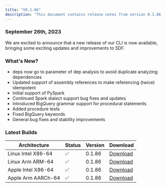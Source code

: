 ```yaml
---
title: "V0.1.86"
description: "This document contains release notes from version 0.1.86 of SDF."
---
```

### September 26th, 2023

We are excited to announce that a new release of our CLI is now available, bringing some exciting updates and improvements to SDF.

### What's New?
- deps now go to parameter of dep analysis to avoid duplicate analyzing dependencies
- Updated support of assembly references to make referencing (twice) idempotent 
- Initial support of PySpark
- Continued Spark dialect support bug fixes and updates
- Introduced BigQuery grammar support for procedural statements
- Added procedure tests 
- Fixed BigQuery keywords 
- General bug fixes and stability improvements


### Latest Builds 

| Architecture           | Status | Version | Download |
| ---------------------- | ------ | ------- | -------- |
| Linux Intel X86-64     |   ✅   | 0.1.86  | [Download](https://cdn.sdf.com/releases/download/sdf-v0.1.86-x86_64-unknown-linux-musl.tar.gz) |
| Linux Arm ARM-64       |   ✅   | 0.1.86  | [Download](https://cdn.sdf.com/releases/download/sdf-v0.1.86-arm-unknown-linux-gnueabihf.tar.gz) |
| Apple Intel X86-64     |   ✅   | 0.1.86  | [Download](https://cdn.sdf.com/releases/download/sdf-v0.1.86-x86_64-apple-darwin.tar.gz) |
| Apple Arm AARCh-64     |   ✅   | 0.1.86  | [Download](https://cdn.sdf.com/releases/download/sdf-v0.1.86-aarch64-apple-darwin.tar.gz) |
